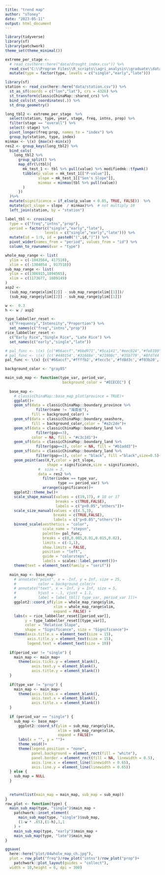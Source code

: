 ```yaml
---
title: "trend map"
author: "sToney"
date: "2023-05-11"
output: html_document
---
```


```r
library(tidyverse)
library(sf)
library(patchwork)
theme_set(theme_minimal())
```

```r
extreme_per_stage <- 
  # read_csv(here::here("data/drought_index.csv")) %>% 
  read_csv("C:\\Program Files\\R_scripts\\agri_analysis\\graduate\\data\\drought_index.csv") %>% 
  mutate(type = factor(type, levels = c("single","early","late"))) 

library(sf)
station <- read_csv(here::here("data/station.csv")) %>% 
  st_as_sf(coords = c("lon","lat"), crs = 4326) %>% 
  st_transform(classicChinaMap::shared_crs) %>% 
  bind_cols(st_coordinates(.)) %>% 
  st_drop_geometry()

long_tbl2 <- extreme_per_stage  %>% 
  select(station, type, year, stage, freq, intns, prop) %>% 
  filter(stage == "overall") %>% 
  select(-stage) %>% 
  pivot_longer(freq:prop, names_to = "index") %>% 
  group_by(station, type, index) 
minmax <- \(x) {max(x)-min(x)}
res2 <- group_keys(long_tbl2) %>% 
  bind_cols(
    long_tbl2 %>% 
      group_split() %>% 
      map_dfr(\(tbl){
        mk_test_1 <- tbl %>% pull(value) %>% modifiedmk::tfpwmk()
        tibble(p_value = mk_test_1[["P-value"]],
               slope = mk_test_1[["Sen's Slope"]],
               minmax = minmax(tbl %>% pull(value))
        )
      })
  )%>% 
  mutate(significance = if_else(p_value < 0.05, TRUE, FALSE))  %>% 
  mutate(pct_slope = slope  / minmax)%>%  # not multiply 10
  left_join(station, by = "station")

label_tbl <- crossing(
  type = c("freq","intns","prop"),
  period = factor(c("single","early","late"),
                  levels = c("single","early","late"))) %>% 
  mutate(id = 1:9, id = paste0("(",id,")")) %>% 
  pivot_wider(names_from = "period", values_from = "id") %>% 
  column_to_rownames(var = "type")
```


```r
whole_map_range <- list(
  ylim = c(-1043564, 417510),
  xlim = c(-1304054 , 917510)) 
sub_map_range <- list(
  ylim = c(1306915,1894565),
  xlim = c(1173677, 1609149)
)
asp2 <- 
  (sub_map_range$xlim[[2]] - sub_map_range$xlim[[1]])/
  (sub_map_range$ylim[[2]] - sub_map_range$ylim[[1]])

w <-  0.3 
h <- w / asp2

type_labbeller_reset <- 
  c("Frequency","Intensity","Proportion") %>% 
  set_names(c("freq","intns","prop"))
rice_labbeller_reset <- 
  c("Early Rice","Single Rice", "Late Rice") %>% 
  set_names(c("early","single","late"))

# pal_func <- \(x) {c("#66accf","#bbd971","#5ca141","#eec024","#fe8100","#cd0102")}
# pal_func <- \(x) {c('#440154','#31688e',"#21908c",'#35b779','#8fd744','#fde725')}
pal_func <- \(x) {c("#66accf",'#ffffb2','#fecc5c','#fd8d3c','#f03b20','#bd0026')}

background_color <- "gray85"
```


```r
main_sub_map <- function(type_var, period_var,
                          background_color = "#ECECEC") {
  
  base_map <- 
    # classicChinaMap::base_map_plot(province = TRUE)+
    ggplot()+
    geom_sf(data = classicChinaMap::boundary_province %>%
              filter(name != "海南省"), 
            fill = background_color) +
    geom_sf(data = classicChinaMap::boundary_seashore,
            fill = background_color,color = "#a2c2de")+
    geom_sf(data = classicChinaMap::boundary_land %>%
              filter(gap==3),
            color = NA, fill = "#c3c1d1")+
    geom_sf(data = classicChinaMap::boundary_land %>%
              filter(gap==2), color = NA, fill = "#b1add3")+
    geom_sf(data = classicChinaMap::boundary_land %>%
              filter(gap==1), color = "black", fill ="black",size=0.5)+
    geom_point(aes(X,Y,color = pct_slope,
                   shape = significance,size = significance),
               #  size = 3,
               data = res2 %>% 
                 filter(index == type_var, 
                        type == period_var) %>% 
                 arrange(significance))+
    ggplot2::theme_bw()+
    scale_shape_manual(values = c(19,17), # 10 or 17
                       breaks = c(TRUE,FALSE),
                       labels = c("p<0.05","others"))+
    scale_size_manual(values = c(4.5,3),
                      breaks = c(TRUE,FALSE),
                      labels = c("p<0.05","others"))+
    binned_scale(aesthetics = "color",
                 scale_name = "stepsn", 
                 palette= pal_func,
                 breaks = c(0,0.005,0.01,0.015,0.02),
                 limits = c(-1,1),
                 show.limits = FALSE, 
                 position = "left",
                 guide = "colorsteps",
                 labels = scales::label_percent())+
    theme(text = element_text(family = "serif"))
  
  main_map <- base_map+
    # annotate("point", x = -Inf, y = Inf, size = 25,
    #          color = background_color)+
    # annotate("text", x = -Inf, y = Inf, size = 5,
    #          hjust = -.1, vjust = 1.1,
    #          label = label_tbl[[ type_var, period_var ]])+
    ggplot2::coord_sf(ylim = whole_map_range$ylim,
                      xlim = whole_map_range$xlim,
                      expand = FALSE) + 
    labs(x = rice_labbeller_reset[[period_var]], 
         y = type_labbeller_reset[[type_var]],
         color = "Relative Slope",
         shape = "Significance", size = "Significance")+
    theme(axis.title.x = element_text(size = 15),
          axis.title.y = element_text(size = 15),
          legend.text = element_text(size = 10))
  
  if(period_var != "single") {
    main_map <- main_map+ 
      theme(axis.ticks.y = element_blank(),
            axis.text.y = element_blank(),
            axis.title.y = element_blank())
  }
  
  if(type_var != "prop") {
    main_map <- main_map+ 
      theme(axis.ticks.x = element_blank(),
            axis.text.x = element_blank(),
            axis.title.x = element_blank())
  }
  
  if (period_var == "single") {
    sub_map <- base_map+
      ggplot2::coord_sf(ylim = sub_map_range$ylim,
                        xlim = sub_map_range$xlim,
                        expand = FALSE)+
      labs(x = "", y = "")+
      theme_void()+
      theme(legend.position = "none",
            panel.background = element_rect(fill = "white"),
            panel.border = element_rect(fill = NA, linewidth = 0.5),
            axis.line.x = element_line(linewidth = 0.65),
            axis.line.y = element_line(linewidth = 0.65))
  } else {
    sub_map = NULL
  }
  
  
  return(list(main_map = main_map, sub_map = sub_map))
}
row_plot <- function(type) {
  main_sub_map(type, "single")$main_map +
    patchwork::inset_element(
      main_sub_map(type, "single")$sub_map,
      (1-w * .65),(1-h),1,1
    ) +
    main_sub_map(type, "early")$main_map +
    main_sub_map(type, "late")$main_map 
}
```

```r
ggsave(
  here::here("plot/04whole_map_ch.jpg"),
  plot = row_plot("freq")/row_plot("intns")/row_plot("prop")+
    patchwork::plot_layout(guides = "collect"),
  width = 10,height = 6, dpi = 300)
```

